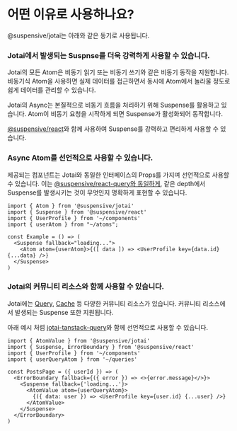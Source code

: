 
# 어떤 이유로 사용하나요?

@suspensive/jotai는 아래와 같은 동기로 사용됩니다.

<Steps>

### Jotai에서 발생되는 Suspnse를 더욱 강력하게 사용할 수 있습니다.

Jotai의 모든 Atom은 비동기 읽기 또는 비동기 쓰기와 같은 비동기 동작을 지원합니다. 비동기식 Atom을 사용하면 실제 데이터를 접근하면서 동시에 Atom에서 놀라울 정도로 쉽게 데이터를 관리할 수 있습니다.

Jotai의 Async는 본질적으로 비동기 흐름을 처리하기 위해 Suspense를 활용하고 있습니다. Atom이 비동기 요청을 시작하게 되면 Suspense가 활성화되어 동작합니다.

[@suspensive/react](https://suspensive.org/ko/docs/react/motivation)와 함께 사용하여 Suspense를 강력하고 편리하게 사용할 수 있습니다.

### Async Atom를 선언적으로 사용할 수 있습니다.

제공되는 컴포넌트는 Jotai와 동일한 인터페이스의 Props를 가지며 선언적으로 사용할 수 있습니다. 이는 [@suspensive/react-query와 동일하게](https://suspensive.org/ko/docs/react-query/SuspenseQuery), 같은 depth에서 Suspense를 발생시키는 것이 무엇인지 명확하게 표현할 수 있습니다.

```tsx
import { Atom } from '@suspensive/jotai'
import { Suspense } from '@suspensive/react'
import { UserProfile } from '~/components'
import { userAtom } from "~/atoms";

const Example = () => (
  <Suspense fallback="loading...">
    <Atom atom={userAtom}>{([ data ]) => <UserProfile key={data.id} {...data} />}
  </Suspense>
)
```

### Jotai의 커뮤니티 리소스와 함께 사용할 수 있습니다.

Jotai에는 [Query](https://jotai.org/docs/extensions/query), [Cache](https://jotai.org/docs/extensions/cache) 등 다양한 커뮤니티 리소스가 있습니다. 커뮤니티 리소스에서 발생되는 Suspense 또한 지원됩니다.

아래 예시 처럼 [jotai-tanstack-query](https://github.com/jotaijs/jotai-tanstack-query)와 함께 선언적으로 사용할 수 있습니다.

```tsx
import { AtomValue } from '@suspensive/jotai'
import { Suspense, ErrorBoundary } from '@suspensive/react'
import { UserProfile } from '~/components'
import { userQueryAtom } from '~/queries'

const PostsPage = ({ userId }) => (
  <ErrorBoundary fallback={({ error }) => <>{error.message}</>}>
    <Suspense fallback={'loading...'}>
      <AtomValue atom={userQueryAtom}>
        {({ data: user }) => <UserProfile key={user.id} {...user} />}
      </AtomValue>
    </Suspense>
  </ErrorBoundary>
)
```

</Steps>
